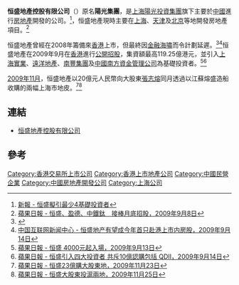 {{Infobox_Company |
  company_name_zh = 恒盛地產控股有限公司 |
  company_name = 恒盛地產控股有限公司 |
  company_logo = [[file:gloriousproperty.png|file:gloriousproperty.png]] |
  company_type = [[民營企業|民營企業]] |
  foundation = 2007年 |
  location =[[中國|中國]][[上海|上海]]|
  industry = [[房地產|房地產]]|
  key_people = [[董事長|董事長]]：張志熔持股64.8％|
  sales =  |
  profit =  |
  asset = |
  market_value = |
  num_employees = |
  revenue = |
  products = |
  homepage = [http://www.gloriousphl.com.cn/ 恒盛地產控股有限公司]
}}

'''恒盛地產控股有限公司'''（{{hkex|00845}}）原名'''陽光集團'''，是[[上海陽光投資集團|上海陽光投資集團]]旗下主要於[[中國|中國]]進行[[房地產|房地產]]開發的公司。<ref>[http://www.hkdailynews.com.hk/finance.php?id=59215 新報 - 恒盛擬引最少4基礎投資者]{{dead link|date=2018年3月 |bot=InternetArchiveBot |fix-attempted=yes }}</ref>，恒盛地產現時主要在[[上海|上海]]、[[天津|天津]]及[[北京|北京]]等地開發房地產項目。<ref>[http://hk.apple.nextmedia.com/template/apple/art_main.php?iss_id=20090908&sec_id=15307&subsec=15320&art_id=13185126 蘋果日報 - 恒盛、盈德、中鐵鈦　接棒月底招股，2009年9月8日]</ref>

恒盛地產曾經在2008年籌備來[[香港|香港]]上市，但最終因[[金融海嘯|金融海嘯]]而令計劃延遲。<ref>{{Cite web |url=http://www.mpfinance.com/htm/Finance/20080617/News/eb_eba3.htm |title=明報 - 恒盛地產擬下周招股 集86億，2008年6月17日 |access-date=2009年9月22日 |archive-date=2016年3月4日 |archive-url=https://web.archive.org/web/20160304140105/http://www.mpfinance.com/htm/Finance/20080617/News/eb_eba3.htm |dead-url=no }}</ref><ref>[http://cn.china.cn/article/d644654,3b1bfd,d2098_7440.html 中国互联网新闻中心 - 恒盛地产有望成今年首只赴港上市内房股，2009年9月14日]</ref>恒盛地產在2009年9月在[[香港|香港]]進行[[IPO|公開招股]]，集資額最高119.25億港元，並引入[[上海實業|上海實業]]、[[遠洋地產|遠洋地產]]、[[南豐集團|南豐集團]]及[[中國南方資金管理公司|中國南方資金管理公司]]為基礎投資者。<ref>[http://hk.apple.nextmedia.com/template/apple/art_main.php?iss_id=20090913&sec_id=15307&subsec=15320&art_id=13203209 蘋果日報 - 恒盛 4000元起入場，2009年9月13日]</ref><ref>[http://hk.apple.nextmedia.com/template/apple/art_main.php?iss_id=20090914&sec_id=15307&subsec=15320&art_id=13205953 蘋果日報 - 恒盛引入四大投資者 共斥10億認購包括 QDII，2009年9月14日]</ref>

[[2009年11月|2009年11月]]，恒盛地產以20億元人民幣向大股東[[張志熔|張志熔]]同月透過以江蘇熔盛造船收購的兩幅上海市地皮。<ref>[http://hk.apple.nextmedia.com/template/apple/art_main.php?iss_id=20091123&sec_id=15307&subsec=15320&art_id=13448567 蘋果日報 - 恒盛23億購大股東地，2009年11月23日]</ref><ref>[http://hk.apple.nextmedia.com/template/apple/art_main.php?iss_id=20091125&sec_id=15307&subsec=15320&art_id=13456255 蘋果日報 - 恒盛大股東投滬兩地，2009年11月25日]</ref>

== 連結 ==
*[http://www.gloriousphl.com.cn/ 恒盛地產控股有限公司] {{Wayback|url=http://www.gloriousphl.com.cn/ |date=20090927135623 }}

==參考==
{{reflist}}

{{中國大陸房地產公司}}

[[Category:香港交易所上市公司|Category:香港交易所上市公司]]
[[Category:香港上市地產公司|Category:香港上市地產公司]]
[[Category:中國民營企業|Category:中國民營企業]]
[[Category:中國房地產開發公司|Category:中國房地產開發公司]]
[[Category:上海公司|Category:上海公司]]